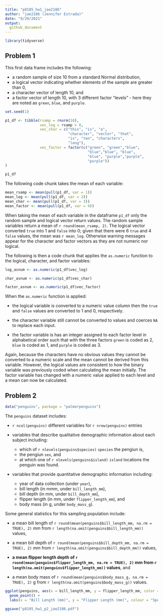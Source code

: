 ```yaml
---
title: "p8105_hw1_jae2186"
author: "jae2186 (Jennifer Estrada)"
date: "9/29/2021"
output:
  github_document
---
```


```r
library(tidyverse)
```

## Problem 1

This first data frame includes the following:

* a random sample of size 10 from a standard Normal distribution,
* a logical vector indicating whether elements of the sample are greater than 0,
* a character vector of length 10, and
* a factor vector of length 10, with 3 different factor “levels” - here they are noted as `green`, `blue`, and `purple`.

```r

set.seed(1)

p1_df <- tibble(rsamp = rnorm(10),
                vec_log = rsamp > 0,
                vec_char = c("this", "is", "a", 
                             "character", "vector", "that", 
                             "is", "ten", "characters",
                             "long"),
                vec_factor = factor(c("green", "green","blue", 
                                      "blue","blue", "blue", 
                                      "blue", "purple","purple", 
                                      "purple"))
)

p1_df

```


The following code chunk takes the mean of each variable:

```r

mean_rsamp <- mean(pull(p1_df, var = 1))
mean_log <- mean(pull(p1_df, var = 2))
mean_char <- mean(pull(p1_df, var = 3))
mean_factor <- mean(pull(p1_df, var = 4))

```


When taking the mean of each variable in the dataframe `p1_df` only the random sample and logical vector return values. The random sample variables return a mean of `r round(mean_rsamp, 2)`. The logical vector converted `true` into 1 and `false` into 0; given that there were 6 `true` and 4 `false` values, the mean was `r mean_log`. Otherwise warning messages appear for the character and factor vectors as they are not numeric nor logical.

The following is then a code chunk that applies the `as.numeric` function to the logical, character, and factor variables:


```r

log_asnum <- as.numeric(p1_df$vec_log)

char_asnum <- as.numeric(p1_df$vec_char)

factor_asnum <- as.numeric(p1_df$vec_factor)

```

When the `as.numeric` function is applied:

* the logical variable is converted to a numeric value column then the `true` and `false` values are converted to 1 and 0, respectively.

* the character variable still cannot be converted to values and coerces `NA` to replace each input.

* the factor variable is has an integer assigned to each factor level in alphabetical order such that with the three factors `green` is coded as 2, `blue` is coded as 1, and `purple` is coded as 3.

Again, because the characters have no obvious values they cannot be converted to a numeric scale and the mean cannot be derived from this variable. However, the logical values are consistent to how the binary variable was previously coded when calculating the mean initially. The factor variable has changed  with a numeric value applied to each level and a mean can now be calculated.


## Problem 2



```r

data("penguins", package = "palmerpenguins")


```

The `penguins` dataset includes:

* `r ncol(penguins)`  different variables for `r nrow(penguins)` entries

* variables that describe qualitative demographic information about each subject including:  
  * which of `r nlevels(penguins$species)` `species` the pengiun is, 
  * the pengiun `sex`, and 
  * at which one of `r nlevels(penguins$island)` `island` locations the penguin was found.

* variables that provide quantitative demographic information including:
  
  * year of data collection (under `year`), 
  * bill length (in mmm, under `bill_length_mm`), 
  * bill depth (in mm, under `bill_depth_mm`), 
  * flipper length (in mm, under `flipper_length_mm`), and 
  * body mass (in g, under `body_mass_g`).

Some general statistics for this sampling population include:

* a mean bill length of `r round(mean(penguins$bill_length_mm, na.rm = TRUE), 2)` mm from `r length(na.omit(penguins$bill_length_mm))` values,

* a mean bill depth of `r round(mean(penguins$bill_depth_mm, na.rm = TRUE), 2)` mm from `r length(na.omit(penguins$bill_depth_mm))` values,

* <b> a mean flipper length depth of `r round(mean(penguins$flipper_length_mm, na.rm = TRUE), 2)` mm from `r length(na.omit(penguins$flipper_length_mm))` values</b>, and

* a mean body mass of `r round(mean(penguins$body_mass_g, na.rm = TRUE), 2)` g from `r length(na.omit(penguins$body_mass_g))` values.


```r

ggplot(penguins, aes(x = bill_length_mm, y = flipper_length_mm, color = species)) +
  geom_point() + 
  labs(x = "Bill Length (mm)", y = "Flipper Length (mm)", colour = "Species")

ggsave("p8105_hw1_p2_jae2186.pdf")

```

